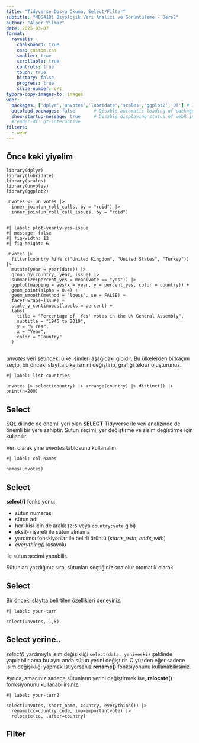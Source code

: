 ```yaml
---
title: "Tidyverse Dosya Okuma, Select/Filter"
subtitle: "MBG4181 Biyolojik Veri Analizi ve Görüntüleme - Ders2"
author: "Alper Yılmaz"
date: 2025-03-07
format:
  revealjs:
    chalkboard: true
    css: custom.css
    smaller: true
    scrollable: true
    controls: true
    touch: true
    history: false
    progress: true
    slide-number: c/t
typora-copy-images-to: images
webr:
  packages: ['dplyr','unvotes','lubridate','scales','ggplot2','DT'] # Install R packages on document open
  autoload-packages: false       # Disable automatic loading of packages
  show-startup-message: true     # Disable displaying status of webR initialization
  #render-df: gt-interactive
filters:
  - webr
---
```


## Önce keki yiyelim

```webr
library(dplyr)
library(lubridate)
library(scales)
library(unvotes)
library(ggplot2)

unvotes <- un_votes |>
  inner_join(un_roll_calls, by = "rcid") |>
  inner_join(un_roll_call_issues, by = "rcid")
```

## 

```webr
#| label: plot-yearly-yes-issue
#| message: false
#| fig-width: 12
#| fig-height: 6

unvotes |>
  filter(country %in% c("United Kingdom", "United States", "Turkey")) |>
  mutate(year = year(date)) |>
  group_by(country, year, issue) |>
  summarize(percent_yes = mean(vote == "yes")) |>
  ggplot(mapping = aes(x = year, y = percent_yes, color = country)) +
  geom_point(alpha = 0.4) +
  geom_smooth(method = "loess", se = FALSE) +
  facet_wrap(~issue) +
  scale_y_continuous(labels = percent) +
  labs(
    title = "Percentage of 'Yes' votes in the UN General Assembly",
    subtitle = "1946 to 2019",
    y = "% Yes",
    x = "Year",
    color = "Country"
  )
```

##

*unvotes* veri setindeki ülke isimleri aşağıdaki gibidir. Bu ülkelerden birkaçını seçip, bir önceki slaytta ülke ismini değiştirip, grafiği tekrar oluşturunuz.

```webr
#| label: list-countries

unvotes |> select(country) |> arrange(country) |> distinct() |> print(n=200)
```

## Select

SQL dilinde de önemli yeri olan **SELECT** Tidyverse ile veri analizinde de önemli bir yere sahiptir. Sütun seçimi, yer değiştirme ve sisim değiştirme için kullanılır.

Veri olarak yine *unvotes* tablosunu kullanalım.

```webr
#| label: col-names

names(unvotes)
```

## Select

**select()** fonksiyonu:

- sütun numarası
- sütun adı
- her ikisi için de aralık (`2:5` veya `country:vote` gibi)
- eksi(-) işareti ile sütun almama
- yardımcı fonskiyonlar ile belirli örüntü (*starts_with*, *ends_with*)
- *everything()* kısayolu

ile sütun seçimi yapabilir.

Sütunları yazdığınız sıra, sütunları seçtiğiniz sıra olur otomatik olarak.

## Select

Bir önceki slaytta belirtilen özellikleri deneyiniz.

```webr
#| label: your-turn

select(unvotes, 1,5)
```

## Select yerine..

*select()* yardımıyla isim değişikliği `select(data, yeni=eski)` şeklinde yapılabilir ama bu aynı anda sütun yerini değiştirir. O yüzden eğer sadece isim değişikliği yapmak istiyorsanız **rename()** fonksiyonunu kullanabilirsiniz.

Ayrıca, amacınız sadece sütunların yerini değiştirmek ise, **relocate()** fonksiyonunu kullanabilirsiniz.

```webr
#| label: your-turn2

select(unvotes, short_name, country, everythinh()) |>
  rename(cc=country_code, imp=importantvote) |>
  relocate(cc, .after=country)
```

## Filter
